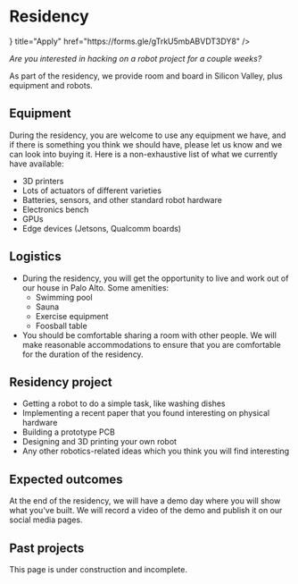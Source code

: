 
# Residency

<Cards>
  <Card
    icon={<FaExternalLinkAlt />}
    title="Apply"
    href="https://forms.gle/gTrkU5mbABVDT3DY8"
  />
</Cards>

_Are you interested in hacking on a robot project for a couple weeks?_

As part of the residency, we provide room and board in Silicon Valley, plus equipment and robots.

## Equipment

During the residency, you are welcome to use any equipment we have, and if there is something you think we should have, please let us know and we can look into buying it. Here is a non-exhaustive list of what we currently have available:

- 3D printers
- Lots of actuators of different varieties
- Batteries, sensors, and other standard robot hardware
- Electronics bench
- GPUs
- Edge devices (Jetsons, Qualcomm boards)

## Logistics

- During the residency, you will get the opportunity to live and work out of our house in Palo Alto. Some amenities:
  - Swimming pool
  - Sauna
  - Exercise equipment
  - Foosball table
- You should be comfortable sharing a room with other people. We will make reasonable accommodations to ensure that you are comfortable for the duration of the residency.

## Residency project

- Getting a robot to do a simple task, like washing dishes
- Implementing a recent paper that you found interesting on physical hardware
- Building a prototype PCB
- Designing and 3D printing your own robot
- Any other robotics-related ideas which you think you will find interesting

## Expected outcomes

At the end of the residency, we will have a demo day where you will show what you've built. We will record a video of the demo and publish it on our social media pages.

## Past projects

<Callout type="warning" emoji="⚠️">
  This page is under construction and incomplete.
</Callout>
